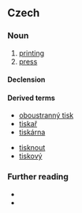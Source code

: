 ==Czech==

===Noun===
{{cs-noun|g=m}}

# [[printing]] {{gloss|process}}
# [[press]] {{gloss|printed media}}

====Declension====
{{cs-decl-noun-auto|mi|ti|s|k}}

====Derived terms====
{{der-top}}
* [[oboustranný tisk]]
* [[tiskař]]
* [[tiskárna]]
{{der-mid}}
* [[tisknout]]
* [[tiskový]]
{{der-bottom}}

===Further reading===
* {{R:PSJC}}
* {{R:SSJC}}